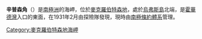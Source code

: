 {{Coord|67|28|S|61|8|E||display=title}}

'''辛普森角'''（{{lang-en|Cape Simpson}}）是[[南極洲|南極洲]]的海岬，位於[[麥克羅伯特森地|麥克羅伯特森地]]，處於[[烏弗斯島|烏弗斯島]]北端，是[[霍華德灣|霍華德灣]]入口的東面，在1931年2月由探險隊發現，現時由[[南極條約體系|南極條約體系]]管理。

{{DEFAULTSORT:Cape Simpson}}
[[Category:麥克羅伯特森地海岬|Category:麥克羅伯特森地海岬]]


{{MacRobertsonLand-geo-stub}}